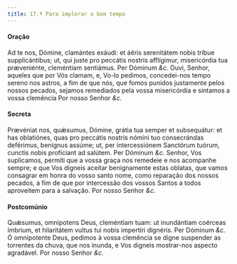```yaml
---
title: 17.ª Para implorar o bom tempo
---
```


<h4 class="text-center">Oração</h4>
<div class="grid grid-cols-2 gap-5">
  <span class="text-justify">
    Ad te nos, Dómine, clamántes exáudi: et áëris serenitátem nobis tríbue
    supplicántibus; ut, qui juste pro peccátis nostris afflígimur, misericórdia
    tua præveniénte, cleméntiam sentiámus. Per Dóminum <em>&c.</em>
  </span>
  <span class="text-justify">
    Ouvi, Senhor, aqueles que por Vós clamam, e, Vo-lo pedimos, concedei-nos
    tempo sereno nos astros, a fim de que nós, que fomos punidos justamente
    pelos nossos pecados, sejamos remediados pela vossa misericórdia e sintamos
    a vossa clemência Por nosso Senhor <em>&c.</em>
  </span>
</div>

<h4 class="text-center">Secreta</h4>
<div class="grid grid-cols-2 gap-5">
  <span class="text-justify">
    Prævéniat nos, quǽsumus, Dómine, grátia tua semper et subsequátur: et has
    oblatiónes, quas pro peccátis nostris nómini tuo consecrándas deférimus,
    benígnus assúme; ut, per intercessiónem Sanctórum tuórum, cunctis nobis
    profíciant ad salútem. Per Dóminum <em>&c.</em>
  </span>
  <span class="text-justify">
    Senhor, Vos suplicamos, permiti que a vossa graça nos remedeie e nos
    acompanhe sempre; e que Vos digneis aceitar benignamente estas oblatas, que
    vamos consagrar em honra do vosso santo nome, como reparação dos nossos
    pecados, a fim de que por intercessão dos vossos Santos a todos aproveitem
    para a salvação. Por nosso Senhor <em>&c.</em>
  </span>
</div>

<h4 class="text-center">Postcomúnio</h4>
<div class="grid grid-cols-2 gap-5">
  <span class="text-justify">
    Quǽsumus, omnípotens Deus, cleméntiam tuam: ut inundántiam coérceas ímbrium,
    et hilaritátem vultus tui nobis impertíri dignéris. Per Dóminum <em>&c.</em>
  </span>
  <span class="text-justify">
    Ó omnipotente Deus, pedimos à vossa clemência se digne suspender as
    torrentes da chuva, que nos inunda, e Vos digneis mostrar-nos aspecto
    agradável. Por nosso Senhor <em>&c.</em>
  </span>
</div>
